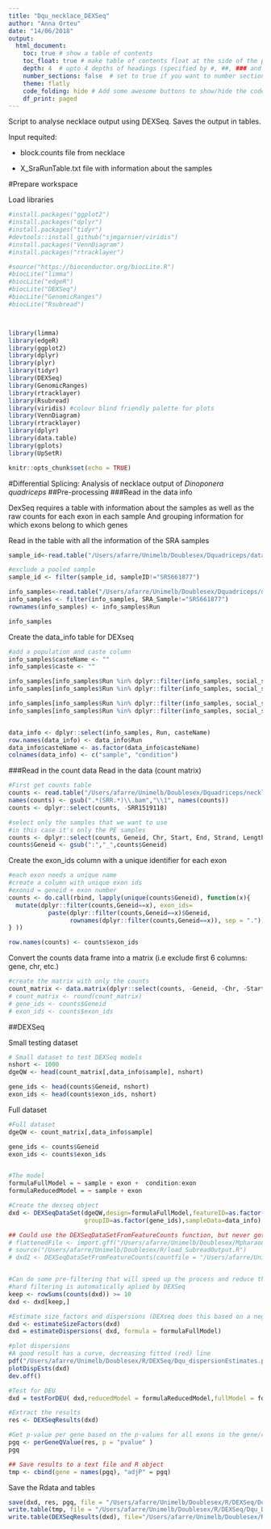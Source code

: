 ```yaml
---
title: "Dqu_necklace_DEXSeq"
author: "Anna Orteu"
date: "14/06/2018"
output: 
  html_document:
    toc: true # show a table of contents
    toc_float: true # make table of contents float at the side of the page
    depth: 4  # upto 4 depths of headings (specified by #, ##, ### and ####)
    number_sections: false  # set to true if you want to number sections at each table header
    theme: flatly
    code_folding: hide # Add some awesome buttons to show/hide the code
    df_print: paged
---
```


Script to analyse necklace output using DEXSeq. 
Saves the output in tables.

Input requited: 

* block.counts file from necklace

* X_SraRunTable.txt file with information about the samples 

#Prepare workspace 

Load libraries
```r
#install.packages("ggplot2")
#install.packages("dplyr")
#install.packages("tidyr")
#devtools::install_github("sjmgarnier/viridis")
#install.packages("VennDiagram")
#install.packages("rtracklayer")

#source("https://bioconductor.org/biocLite.R")
#biocLite("limma")
#biocLite("edgeR")
#biocLite("DEXSeq")
#biocLite("GenomicRanges")
#biocLite("Rsubread")



library(limma)
library(edgeR)
library(ggplot2)
library(dplyr)
library(plyr)
library(tidyr)
library(DEXSeq)
library(GenomicRanges)
library(rtracklayer)
library(Rsubread)
library(viridis) #colour blind friendly palette for plots
library(VennDiagram)
library(rtracklayer)
library(dplyr)
library(data.table)
library(gplots)
library(UpSetR)
```

```r
knitr::opts_chunk$set(echo = TRUE)
```

#Differential Splicing: Analysis of necklace output of _Dinoponera quadriceps_ 
##Pre-processing
###Read in the data info

DexSeq requires a table with information about the samples as well as the raw counts for each exon in each sample
And grouping information for which exons belong to which genes

Read in the table with all the information of the SRA samples

```r
sample_id<-read.table("/Users/afarre/Unimelb/Doublesex/Dquadriceps/data_info/Dqu_SRR_Acc_List.txt", col.names = "sampleID", stringsAsFactors = F )

#exclude a pooled sample
sample_id <- filter(sample_id, sampleID!="SRS661877")

info_samples<-read.table("/Users/afarre/Unimelb/Doublesex/Dquadriceps/data_info/Dqu_SraRunTable.txt", sep = "\t", header = T,  stringsAsFactors = F )
info_samples <- filter(info_samples, SRA_Sample!="SRS661877")
rownames(info_samples) <- info_samples$Run

info_samples
```

Create the data_info table for DEXseq

```r
#add a population and caste column
info_samples$casteName <- ""
info_samples$caste <- ""

info_samples[info_samples$Run %in% dplyr::filter(info_samples, social_status=="reproductive")$Run,]$casteName <- "Queen"
info_samples[info_samples$Run %in% dplyr::filter(info_samples, social_status=="non-reproductive")$Run,]$casteName <- "Worker"

info_samples[info_samples$Run %in% dplyr::filter(info_samples, social_status=="reproductive")$Run,]$caste <- "1"
info_samples[info_samples$Run %in% dplyr::filter(info_samples, social_status=="non-reproductive")$Run,]$caste <- "2"


data_info <- dplyr::select(info_samples, Run, casteName)
row.names(data_info) <- data_info$Run
data_info$casteName <- as.factor(data_info$casteName)
colnames(data_info) <- c("sample", "condition")

```


###Read in the count data
Read in the data (count matrix)
```r
#First get counts table
counts <- read.table("/Users/afarre/Unimelb/Doublesex/Dquadriceps/necklace/block.counts",sep="\t",header=TRUE,stringsAsFactors=F)
names(counts) <- gsub(".*(SRR.*)\\.bam","\\1", names(counts))
counts <- dplyr::select(counts, -SRR1519118)

#select only the samples that we want to use
#in this case it's only the PE samples
counts <- dplyr::select(counts, Geneid, Chr, Start, End, Strand, Length, data_info$sample)
counts$Geneid <- gsub(":","_",counts$Geneid)

```

Create the exon_ids column with a unique identifier for each exon

```r
#each exon needs a unique name
#create a column with unique exon ids 
#exonid = geneid + exon number
counts <- do.call(rbind, lapply(unique(counts$Geneid), function(x){ 
  mutate(dplyr::filter(counts,Geneid==x), exon_ids=
           paste(dplyr::filter(counts,Geneid==x)$Geneid, 
                 rownames(dplyr::filter(counts,Geneid==x)), sep = "."))
} ))

row.names(counts) <- counts$exon_ids
```

Convert the counts data frame into a matrix (i.e exclude first 6 columns: gene, chr, etc.)

```r
#create the matrix with only the counts
count_matrix <- data.matrix(dplyr::select(counts, -Geneid, -Chr, -Start, -End, -Strand, -Length, -exon_ids))
# count_matrix <- round(count_matrix)
# gene_ids <- counts$Geneid
# exon_ids <- counts$exon_ids
```


##DEXSeq

Small testing dataset
```r

# Small dataset to test DEXSeq models
nshort <- 1000
dgeQW <- head(count_matrix[,data_info$sample], nshort)

gene_ids <- head(counts$Geneid, nshort)
exon_ids <- head(counts$exon_ids, nshort)
```

Full dataset
```r
#Full dataset
dgeQW <- count_matrix[,data_info$sample]

gene_ids <- counts$Geneid
exon_ids <- counts$exon_ids


#The model
formulaFullModel = ~ sample + exon +  condition:exon
formulaReducedModel = ~ sample + exon 

#Create the dexseq object
dxd <- DEXSeqDataSet(dgeQW,design=formulaFullModel,featureID=as.factor(exon_ids),
                     groupID=as.factor(gene_ids),sampleData=data_info)

## Could use the DEXSeqDataSetFromFeatureCounts function, but never got it to work...
# flattenedFile <- import.gff("/Users/afarre/Unimelb/Doublesex/Mpharaonis/necklace_ame/SuperDuper.gff")
# source("/Users/afarre/Unimelb/Doublesex/R/load_SubreadOutput.R")
# dxd2 <- DEXSeqDataSetFromFeatureCounts(countfile = "/Users/afarre/Unimelb/Doublesex/Mpharaonis/necklace_ame/block_counts.out" ,design=~sample + exon + condition:exon, sampleData=data_info, flattenedfile="/Users/afarre/Unimelb/Doublesex/Mpharaonis/necklace_ame/SuperDuper.gff")


#Can do some pre-filtering that will speed up the process and reduce the number of tests 
#hard filtering is automatically aplied by DEXSeq
keep <- rowSums(counts(dxd)) >= 10
dxd <- dxd[keep,]

#Estimate size factors and dispersions (DEXseq does this based on a negative bionmial distribution
dxd <- estimateSizeFactors(dxd)
dxd = estimateDispersions( dxd, formula = formulaFullModel)

#plot dispersions
#A good result has a curve, decreasing fitted (red) line
pdf("/Users/afarre/Unimelb/Doublesex/R/DEXSeq/Dqu_dispersionEstimates.pdf")
plotDispEsts(dxd)
dev.off()

#Test for DEU
dxd = testForDEU( dxd,reducedModel = formulaReducedModel,fullModel = formulaFullModel )

#Extract the results
res <- DEXSeqResults(dxd)

#Get p-value per gene based on the p-values for all exons in the gene/cluster
pgq <- perGeneQValue(res, p = "pvalue" ) 
pgq

## Save results to a text file and R object
tmp <- cbind(gene = names(pgq), "adjP" = pgq)
```


Save the Rdata and tables 

```r
save(dxd, res, pgq, file = "/Users/afarre/Unimelb/Doublesex/R/DEXSeq/Dqu_DEXseq_NoFilter.Rdata")
write.table(tmp, file = "/Users/afarre/Unimelb/Doublesex/R/DEXSeq/Dqu_DEXseq_byGene_NoFilter.txt", col.names = TRUE, row.names = FALSE, quote = FALSE, sep = "\t")
write.table(DEXSeqResults(dxd), file="/Users/afarre/Unimelb/Doublesex/R/DEXSeq/Dqu_DEXseq_byExon_NoFilter.txt", col.names = TRUE, row.names = FALSE, quote = FALSE, sep = "\t" )
```

